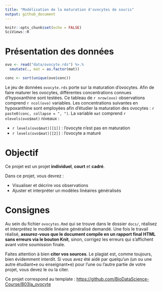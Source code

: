 ```yaml
---
title: "Modélisation de la maturation d'ovocytes de souris"
output: github_document
---
```


<!--- do not edit readme.md ---->

```r
knitr::opts_chunk$set(echo = FALSE)
SciViews::R
```

# Présentation des données

```r
ovo <- read("data/ovocyte.rds") %>.%
  smutate(., mat = as.factor(mat))

conc <- sort(unique(ovo$conc))
```

Le jeu de données `ovocyte.rds` porte sur la maturation d'ovocytes. Afin de faire maturer les ovocytes, différentes concentrations connues d'hypoxanthine sont testées. Ce tableau de `r nrow(ovo)` observations comprend `r ncol(ovo)` variables. Les concentrations suivantes en hypoxanthine sont employées afin d'étudier la maturation des ovocytes : `r paste0(conc, collapse = ", ")`. La variable `mat` comprend `r nlevels(ovo$mat)` niveaux :

-   `r levels(ovo$mat)[[1]]` : l'ovocyte n'est pas en maturation
-   `r levels(ovo$mat)[[2]]` : l'ovocyte a maturé

# Objectif

Ce projet est un projet **individuel**, **court** et **cadré**.

Dans ce projet, vous devrez :

-   Visualiser et décrire vos observations
-   Ajuster et interpréter un modèles linéaires généralisés

# Consignes

Au sein du fichier `ovocytes.Rmd` qui se trouve dans le dossier `docs/`, réalisez et interprétez le modèle linéaire généralisé demandé. Une fois le travail réalisé, **assurez-vous que le document compile en un rapport final HTML sans erreurs via le bouton Knit**, sinon, corrigez les erreurs qui s'affichent avant votre soumission finale.

Faites attention à bien **citer vos sources**. Le plagiat est, comme toujours, bien évidemment interdit. Si vous avez été aidé par quelqu'un (un ou une autre étudiant•e ou enseignant•e) pour l'une ou l'autre partie de votre projet, vous devez le ou la citer.

Ce projet correspond au template : <https://github.com/BioDataScience-Course/B03Ia_ovocyte>

